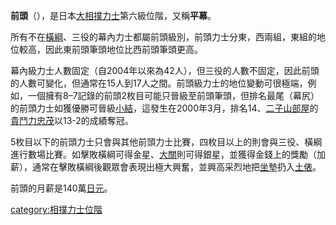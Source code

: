 '''前頭'''（{{jpn|j=前頭|hg=まえがしら|rm=Maegashira|f=y}}），是日本[[大相撲|大相撲]][[力士|力士]]第六級位階，又稱'''平幕'''。

所有不在[[橫綱|橫綱]]、三役的幕內力士都屬前頭級別，前頭力士分東，西兩組，東組的地位較高，因此東前頭筆頭地位比西前頭筆頭更高。

幕內級力士人數固定（自2004年以來為42人），但三役的人數不固定，因此前頭的人數可變化，但通常在15人到17人之間。前頭級力士的地位變動可很極端，例如，一個擁有8–7記錄的前頭2枚目可能只晉級至前頭筆頭，但排名最尾（幕尻）的前頭力士如獲優勝可晉級[[小結|小結]]，這發生在2000年3月，排名14、[[二子山部屋|二子山部屋]]的[[貴鬥力忠茂|貴鬥力忠茂]]以13-2的成績奪冠。

5枚目以下的前頭力士只會與其他前頭力士比賽，四枚目以上的則會與三役、橫綱進行數場比賽。如擊敗橫綱可得金星、[[大關|大關]]則可得銀星，並獲得金錢上的獎勵（加薪），通常在擊敗橫綱後觀眾會表現出極大興奮，並興高采烈地把[[坐墊|坐墊]]扔入[[土俵|土俵]]。

前頭的月薪是140萬[[日元|日元]]。

{{相撲}}

[[category:相撲力士位階|category:相撲力士位階]]